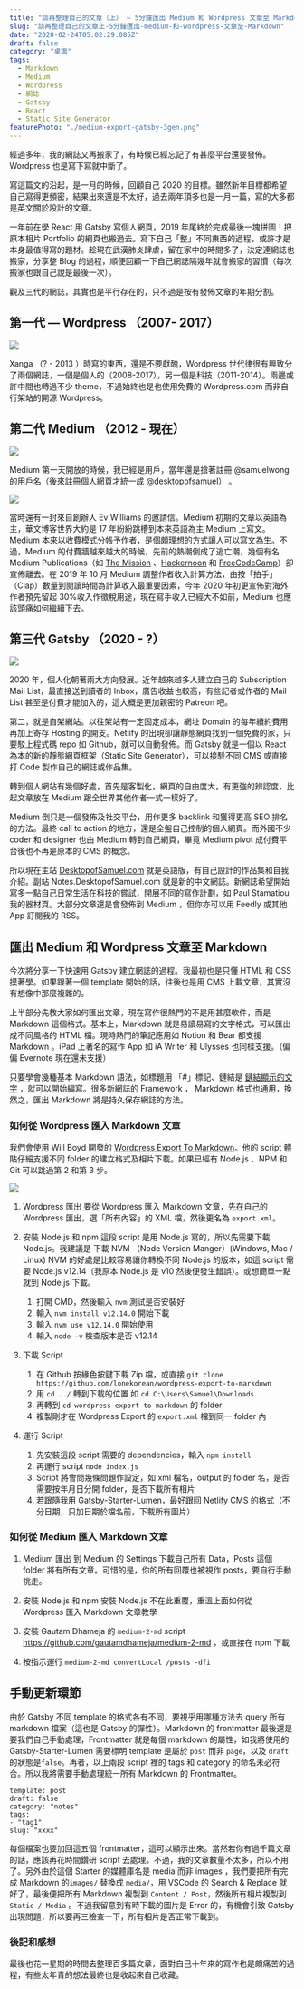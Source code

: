 ```yaml
---
title: "談再整理自己的文章（上） — 5分鐘匯出 Medium 和 Wordpress 文章至 Markdown"
slug: "談再整理自己的文章上-5分鐘匯出-medium-和-wordpress-文章至-Markdown"
date: "2020-02-24T05:02:29.085Z"
draft: false
category: "桌面"
tags:
  - Markdown
  - Medium
  - Wordpress
  - 網誌
  - Gatsby
  - React
  - Static Site Generator
featurePhoto: "./medium-export-gatsby-3gen.png"
---
```


經過多年，我的網誌又再搬家了，有時候已經忘記了有甚麼平台還要發佈。Wordpress 也是寫下寫就中斷了。

寫這篇文的沿起，是一月的時候，回顧自己 2020 的目標。雖然新年目標都希望自己寫得更頻密，結果出來還是不太好，過去兩年頂多也是一月一篇，寫的大多都是英文關於設計的文章。

一年前在學 React 用 Gatsby 寫個人網頁，2019 年尾終於完成最後一塊拼圖！把原本相片 Portfolio 的網頁也搬過去。寫下自己「整」不同東西的過程，或許才是本身最值得寫的題材。趁現在武漢肺炎肆虐，留在家中的時間多了，決定連網誌也搬家，分享整 Blog 的過程，順便回顧一下自己網誌隔幾年就會搬家的習慣（每次搬家也跟自己說是最後一次）。

觀及三代的網誌，其實也是平行存在的，只不過是按有發佈文章的年期分割。

## 第一代 — Wordpress （2007- 2017）

![](./medium-export-wordpress-1st-gen.png)

Xanga （? - 2013 ）時寫的東西，還是不要獻醜，Wordpress 世代律很有興致分了兩個網誌，一個是個人的（2008-2017），另一個是科技（2011-2014）。兩邊或許中間也轉過不少 theme，不過始終也是也使用免費的 Wordpress.com 而非自行架站的開源 Wordpress。

## 第二代 Medium （2012 - 現在）

![](./medium-export-medium-2gen.png)

Medium 第一天開放的時候，我已經是用戶，當年還是搶著註冊 @samuelwong 的用戶名（後來註冊個人網頁才統一成 @desktopofsamuel） 。

![](/media/medium-export-medium-letter.png)

當時還有一封來自創辦人 Ev Williams 的邀請信。Medium 初期的文章以英語為主，華文博客世界大約是 17 年紛紛跳槽到本來英語為主 Medium 上寫文。Medium 本來以收費模式分帳予作者，是個頗理想的方式讓人可以寫文為生。不過，Medium 的付費牆越來越大的時候，先前的熱潮倒成了逃亡潮，幾個有名 Medium Publications（如 [The Mission](https://medium.com/the-mission) 、[Hackernoon](https://hackernoon.com/about-removing-medium-from-hackernooncom-jh212hct) 和 [FreeCodeCamp](https://www.freecodecamp.org/)）卻宣佈離去。在 2019 年 10 月 Medium 調整作者收入計算方法，由按「拍手」（Clap）數量到閱讀時間為計算收入最重要因素，今年 2020 年初更宣佈對海外作者預先留起 30%收入作徵稅用途，現在寫手收入已經大不如前，Medium 也應該頭痛如何繼續下去。

## 第三代 Gatsby （2020 - ?）

![](./medium-export-gatsby-3gen.png)

2020 年，個人化朝著兩大方向發展。近年越來越多人建立自己的 Subscription Mail List，最直接送到讀者的 Inbox，廣告收益也較高，有些記者或作者的 Mail List 甚至是付費才能加入的，這大概是更加親密的 Patreon 吧。

第二，就是自架網站。以往架站有一定固定成本，網址 Domain 的每年續約費用再加上寄存 Hosting 的開支。Netlify 的出現卻讓靜態網頁找到一個免費的家，只要駁上程式碼 repo 如 Github，就可以自動發佈。而 Gatsby 就是一個以 React 為本的新的靜態網頁框架（Static Site Generator），可以接駁不同 CMS 或直接打 Code 製作自己的網誌或作品集。

轉到個人網站有幾個好處，首先是客製化，網頁的自由度大，有更強的辨認度，比起文章放在 Medium 跟全世界其他作者一式一樣好了。

Medium 倒只是一個發佈及社交平台，用作更多 backlink 和獲得更高 SEO 排名的方法。最終 call to action 的地方，還是全盤自己控制的個人網頁。而外國不少 coder 和 designer 也由 Medium 轉到自己網頁，畢竟 Medium pivot 成付費平台後也不再是原本的 CMS 的概念。

所以現在主站 [DesktopofSamuel.com](https://www.desktopofsamuel.com) 就是英語版，有自己設計的作品集和自我介紹。副站 Notes.DesktopofSamuel.com 就是新的中文網誌。新網誌希望開始寫多一點自己日常生活在科技的嘗試，開展不同的寫作計劃，如 Paul Stamatiou 我的器材頁。大部分文章還是會發佈到 Medium ，但你亦可以用 Feedly 或其他 App 訂閱我的 RSS。

## 匯出 Medium 和 Wordpress 文章至 Markdown

今次將分享一下快速用 Gatsby 建立網誌的過程。我最初也是只懂 HTML 和 CSS 摸著學。如果跟著一個 template 開始的話，往後也是用 CMS 上載文章，其實沒有想像中那麼複雜的。

上半部分先教大家如何匯出文章，現在寫作很熱門的不是用甚麼軟件，而是 Markdown 這個格式。基本上，Markdown 就是易讀易寫的文字格式，可以匯出成不同風格的 HTML 檔。現時熱門的筆記應用如 Notion 和 Bear 都支援 Markdown 。iPad 上著名的寫作 App 如 iA Writer 和 Ulysses 也同樣支援。（偏偏 Evernote 現在還未支援）

只要學會幾種基本 Markdown 語法，如標題用 「#」標記、鏈結是 [鏈結顯示的文字](網址) ，就可以開始編寫。很多新網誌的 Framework ， Markdown 格式也通用，換然之，匯出 Markdown 將是持久保存網誌的方法。

### 如何從 Wordpress 匯入 Markdown 文章

我們會使用 Will Boyd 開發的 [Wordpress Export To Markdown](https://github.com/lonekorean/wordpress-export-to-markdown)。他的 script 體貼仔細支援不同 folder 的建立格式及相片下載。如果已經有 Node.js 、NPM 和 Git 可以跳過第 2 和第 3 步。

![](/media/wordpress-export-20200511.png)

1.  Wordpress 匯出
    要從 Wordpress 匯入 Markdown 文章，先在自己的 Wordpress 匯出，選「所有內容」的 XML 檔，然後更名為 `export.xml`。
2.  安裝 Node.js 和 npm
    這段 script 是用 Node.js 寫的，所以先需要下載 Node.js。我建議是 下載 NVM （Node Version Manger）(Windows, Mac / Linux) NVM 的好處是比較容易讓你轉換不同 Node.js 的版本，如這 script 需要 Node.js v12.14（我原本 Node.js 是 v10 然後便發生錯誤）。或想簡單一點就到 Node.js 下載。

    1.  打開 CMD，然後輸入 `nvm` 測試是否安裝好
    2.  輸入 `nvm install v12.14.0` 開始下載
    3.  輸入 `nvm use v12.14.0` 開始使用
    4.  輸入 `node -v` 檢查版本是否 v12.14

3.  下載 Script

    1.  在 Github 按緣色按鍵下載 Zip 檔，或直接 `git clone https://github.com/lonekorean/wordpress-export-to-markdown`
    2.  用 `cd ../` 轉到下載的位置 如 `cd C:\Users\Samuel\Downloads`
    3.  再轉到 `cd wordpress-export-to-markdown` 的 folder
    4.  複製剛才在 Wordpress Export 的 `export.xml` 檔到同一 folder 內

4.  運行 Script

    1.  先安裝這段 script 需要的 dependencies，輸入 `npm install`
    2.  再運行 script `node index.js`
    3.  Script 將會問幾條問題作設定，如 xml 檔名，output 的 folder 名，是否需要按年月日分開 folder，是否下載所有相片
    4.  若跟隨我用 Gatsby-Starter-Lumen，最好跟回 Netlify CMS 的格式（不分日期，只加日期於檔名前，下載所有圖片）

### 如何從 Medium 匯入 Markdown 文章

1. Medium 匯出
   到 Medium 的 Settings 下載自己所有 Data，Posts 這個 folder 將有所有文章。可惜的是，你的所有回覆也被視作 posts，要自行手動挑走。

2. 安裝 Node.js 和 npm
   安裝 Node.js 不在此重覆，重溫上面如何從 Wordpress 匯入 Markdown 文章教學
3. 安裝 Gautam Dhameja 的 `medium-2-md` script https://github.com/gautamdhameja/medium-2-md ，或直接在 npm 下載
4. 按指示運行
   `medium-2-md convertLocal /posts -dfi`

## 手動更新環節

由於 Gatsby 不同 template 的格式各有不同，要視乎用哪種方法去 query 所有 markdown 檔案（這也是 Gatsby 的彈性）。Markdown 的 frontmatter 最後還是要我們自己手動處理，Frontmatter 就是每個 markdown 的屬性，如我將使用的 Gatsby-Starter-Lumen 需要標明 template 是屬於 `post` 而非 `page`，以及 `draft`的狀態是`false`。再者，以上兩段 script 裡的 tags 和 category 的命名未必符合。所以我將需要手動處理統一所有 Markdown 的 Frontmatter。

```
template: post
draft: false
category: "notes"
tags:
- "tag1"
slug: "xxxx"
```

每個檔案也要加回這五個 frontmatter，這可以顯示出來。當然若你有過千篇文章的話，應該再花時間鑽研 script 去處理。不過，我的文章數量不太多，所以不用了。另外由於這個 Starter 的媒體庫名是 media 而非 images ，我們要把所有完成 Markdown 的`images/` 替換成 `media/`，用 VSCode 的 Search & Replace 就好了，最後便把所有 Markdown 複製到 `Content / Post`，然後所有相片複製到 `Static / Media` 。不過我留意到有時下載的圖片是 Error 的，有機會引致 Gatsby 出現問題，所以要再三檢查一下，所有相片是否正常下載到。

### 後記和感想

最後也花一星期的時間去整理百多篇文章，面對自己十年來的寫作也是頗痛苦的過程，有些太年青的想法最終也是收起來自己收藏。

